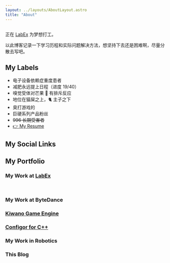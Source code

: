 ```yaml
---
layout: ../layouts/AboutLayout.astro
title: "About"
---
```



<div class="w-3/5 sm:w-1/3">
  <Image src={picture} class="w-full rounded-2xl object-cover" alt="" />
</div>

正在 [LabEx](https://labex.io) 为梦想打工。

以此博客记录一下学习历程和实际问题解决方法，想坚持下去还是困难啊，尽量分散去写吧。

## My Labels

- 电子设备依赖症重度患者
- 减肥永远提上日程（进度 19/40）
- 嗅觉受体对芒果 🥭 有排斥反应
- 地位在猫屎之上，🐈 主子之下
- 臭打游戏的
- 巨硬系列产品粉丝
- <del>996 长期受害者</del>
- [👉 My Resume](https://resume.nomango.dev)

## My Social Links

<Socials />

## My Portfolio

### My Work at [LabEx](https://labex.io)

<Badge logo="docker" bgColor="#2496ED" label="Containers" />
<Badge logo="openai" bgColor="#412991" label="AI integration" />
<Badge logo="alibabacloud" bgColor="#FF6A00" label="Cloud DevOps" />
<Badge logo="githubactions" bgColor="#2088FF" label="github actions" />
<Badge logo="sentry" bgColor="#362D59" label="Sentry" link="https://sentry.io" />
<br />
<Badge logo="go" bgColor="#00ADD8" label="golang stack" />
<Badge logo="nuxtdotjs" bgColor="#00DC82" label="Nuxt3" />
<Badge logo="nextdotjs" bgColor="#000000" label="Next.js" />
<Badge logo="tailwindcss" bgColor="#06B6D4" label="Tailwind" />

### My Work at ByteDance

<Badge logo="go" bgColor="#00ADD8" label="golang stack" />
<Badge logo="python" bgColor="#3776AB" label="Python" />
<Badge logo="elastic" bgColor="#005571" label="Elastic" link="https://www.elastic.co" />
<Badge logo="redis" bgColor="#DC382D" label="Redis" />
<Badge logo="apachekafka" bgColor="#231F20" label="kafka" />
<Badge logo="apachehive" logoColor="black" bgColor="#FDEE21" label="Hive SQL" link="https://hive.apache.org/" />

### [Kiwano Game Engine](https://kiwanoengine.com)

<Badge logo="cplusplus" bgColor="#00599C" label="c++" />
<Badge logo="windows" bgColor="#0078D4" label="Direct2D" link="https://en.wikipedia.org/wiki/Direct2D" />
<Badge logo="cocos" bgColor="#55C2E1" label="cocos2d" />
<Badge logo="appveyor" bgColor="#00B3E0" label="appveyor" link="https://www.appveyor.com" />
<Badge logo="powershell" bgColor="#5391FE" label="power shell" />

### [Configor for C++](https://github.com/Nomango/configor)

<Badge logo="cplusplus" bgColor="#00599C" label="c++" />
<Badge logo="githubactions" bgColor="#2088FF" label="github actions" />

### My Work in Robotics

<Badge logo="cplusplus" bgColor="#00599C" label="c++" />
<Badge logo="ros" bgColor="#22314E" label="ros" link="https://www.ros.org" />
<Badge logo="" bgColor="#f58115" label="gazebo" link="https://gazebosim.org" />

### This Blog

<Badge logo="astro" bgColor="#BC52EE" label="Astro" link="https://astro.build" />
<Badge logo="unocss" bgColor="#333333" label="UnoCSS" link="https://github.com/unocss/unocss" />
<Badge logo="deno" bgColor="#000000" label="Deno" link="https://dash.deno.com" />

<Comment slug="about" />
